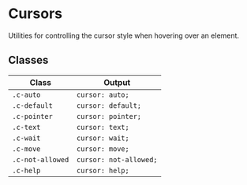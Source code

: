 <Meta title="CSS/Base/Cursors" />

# Cursors

Utilities for controlling the cursor style when hovering over an element.

## Classes

| Class            | Output                 |
| ---------------- | ---------------------- |
| `.c-auto`        | `cursor: auto;`        |
| `.c-default`     | `cursor: default;`     |
| `.c-pointer`     | `cursor: pointer;`     |
| `.c-text`        | `cursor: text;`        |
| `.c-wait`        | `cursor: wait;`        |
| `.c-move`        | `cursor: move;`        |
| `.c-not-allowed` | `cursor: not-allowed;` |
| `.c-help`        | `cursor: help;`        |
